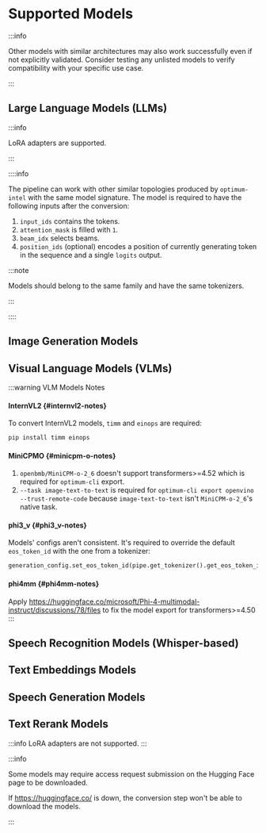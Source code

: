

# Supported Models

:::info

Other models with similar architectures may also work successfully even if not explicitly validated.
Consider testing any unlisted models to verify compatibility with your specific use case.

:::

## Large Language Models (LLMs)

<LLMModelsTable />

:::info

LoRA adapters are supported.

:::

::::info

The pipeline can work with other similar topologies produced by `optimum-intel` with the same model signature.
The model is required to have the following inputs after the conversion:

1. `input_ids` contains the tokens.
2. `attention_mask` is filled with `1`.
3. `beam_idx` selects beams.
4. `position_ids` (optional) encodes a position of currently generating token in the sequence and a single `logits` output.

:::note

Models should belong to the same family and have the same tokenizers.

:::

::::

## Image Generation Models

<ImageGenerationModelsTable />

## Visual Language Models (VLMs)

<VLMModelsTable />

:::warning VLM Models Notes
#### InternVL2 {#internvl2-notes}

To convert InternVL2 models, `timm` and `einops` are required:

```bash
pip install timm einops
```
#### MiniCPMO {#minicpm-o-notes}

1. `openbmb/MiniCPM-o-2_6` doesn't support transformers>=4.52 which is required for `optimum-cli` export.
2. `--task image-text-to-text` is required for `optimum-cli export openvino --trust-remote-code` because `image-text-to-text` isn't `MiniCPM-o-2_6`'s native task.

#### phi3_v {#phi3_v-notes}

Models' configs aren't consistent. It's required to override the default `eos_token_id` with the one from a tokenizer:
```python
generation_config.set_eos_token_id(pipe.get_tokenizer().get_eos_token_id())
```
#### phi4mm {#phi4mm-notes}

Apply https://huggingface.co/microsoft/Phi-4-multimodal-instruct/discussions/78/files to fix the model export for transformers>=4.50
:::

## Speech Recognition Models (Whisper-based)

<WhisperModelsTable />

## Text Embeddings Models

<TextEmbeddingsModelsTable />

## Speech Generation Models

<SpeechGenerationModelsTable />

## Text Rerank Models

<TextRerankModelsTable />

:::info
LoRA adapters are not supported.
:::

:::info

Some models may require access request submission on the Hugging Face page to be downloaded.

If https://huggingface.co/ is down, the conversion step won't be able to download the models.

:::
